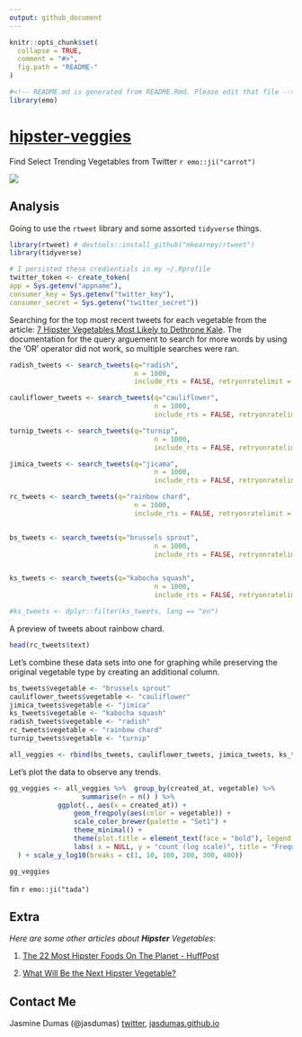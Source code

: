```yaml
---
output: github_document
---
```



```r
knitr::opts_chunk$set(
  collapse = TRUE,
  comment = "#>",
  fig.path = "README-"
)

#<!-- README.md is generated from README.Rmd. Please edit that file -->
library(emo)

```


# [hipster-veggies](https://jasdumas.github.io/hipster-veggies/)
Find Select Trending Vegetables from Twitter `r emo::ji("carrot")`

![](https://media.giphy.com/media/mnnJUiakh7qrS/giphy.gif)


## Analysis

Going to use the `rtweet` library and some assorted `tidyverse` things.
```r
library(rtweet) # devtools::install_github("mkearney/rtweet")
library(tidyverse)

# I persisted these credientials in my ~/.Rprofile
twitter_token <- create_token(
app = Sys.getenv("appname"),
consumer_key = Sys.getenv("twitter_key"),
consumer_secret = Sys.getenv("twitter_secret"))
```

Searching for the top most recent tweets for each vegetable from the article: [7 Hipster Vegetables Most Likely to Dethrone Kale](https://spoonuniversity.com/lifestyle/7-hipster-vegetables-most-likely-to-dethrone-kale). The documentation for the query arguement to search for more words by using the 'OR' operator did not work, so multiple searches were ran.

```r

radish_tweets <- search_tweets(q="radish", 
                               n = 1000, 
                               include_rts = FALSE, retryonratelimit = TRUE, lang = "en") 

cauliflower_tweets <- search_tweets(q="cauliflower", 
                                    n = 1000, 
                                    include_rts = FALSE, retryonratelimit = TRUE, lang = "en")

turnip_tweets <- search_tweets(q="turnip", 
                                    n = 1000, 
                                    include_rts = FALSE, retryonratelimit = TRUE, lang = "en")

jimica_tweets <- search_tweets(q="jicama", 
                                    n = 1000, 
                                    include_rts = FALSE, retryonratelimit = TRUE, lang = "en")

rc_tweets <- search_tweets(q="rainbow chard", 
                               n = 1000, 
                               include_rts = FALSE, retryonratelimit = TRUE, lang = "en") 


bs_tweets <- search_tweets(q="brussels sprout", 
                                    n = 1000, 
                                    include_rts = FALSE, retryonratelimit = TRUE, lang = "en") 


ks_tweets <- search_tweets(q="kabocha squash", 
                                    n = 1000, 
                                    include_rts = FALSE, retryonratelimit = TRUE, lang = "en")

#ks_tweets <- dplyr::filter(ks_tweets, lang == "en")
```

A preview of tweets about rainbow chard.
```r
head(rc_tweets$text)
```


Let's combine these data sets into one for graphing while preserving the original vegetable type by creating an additional column.
```r
bs_tweets$vegetable <- "brussels sprout"
cauliflower_tweets$vegetable <- "cauliflower"
jimica_tweets$vegetable <- "jimica"
ks_tweets$vegetable <- "kabocha squash"
radish_tweets$vegetable <- "radish"
rc_tweets$vegetable <- "rainbow chard"
turnip_tweets$vegetable <- "turnip"

all_veggies <- rbind(bs_tweets, cauliflower_tweets, jimica_tweets, ks_tweets, radish_tweets, rc_tweets, turnip_tweets)
```


Let's plot the data to observe any trends.
```r
gg_veggies <- all_veggies %>%  group_by(created_at, vegetable) %>% 
                  summarise(n = n() ) %>% 
            ggplot(., aes(x = created_at)) +
                geom_freqpoly(aes(color = vegetable)) +
                scale_color_brewer(palette = "Set1") +
                theme_minimal() +
                theme(plot.title = element_text(face = "bold"), legend.title = element_blank()) +
                labs( x = NULL, y = "count (log scale)", title = "Frequency of Tweets Mentioning Hipster Vegetables", subtitle = "from the past 9 days", caption = "\nSource: Data collected from Twitter's REST API via rtweet"
  ) + scale_y_log10(breaks = c(1, 10, 100, 200, 300, 400))

gg_veggies
```


fin `r emo::ji("tada")`

## Extra

_Here are some other articles about **Hipster** Vegetables_:

1. [The 22 Most Hipster Foods On The Planet - HuffPost](https://www.huffingtonpost.com/2014/04/15/hipster-food_n_5146632.html)

2. [What Will Be the Next Hipster Vegetable?](https://www.pastemagazine.com/articles/2015/09/what-will-be-the-next-hipster-vegetable.html)


## Contact Me

Jasmine Dumas (@jasdumas) [twitter](https://twitter.com/jasdumas), [jasdumas.github.io](http://jasdumas.github.io/)




